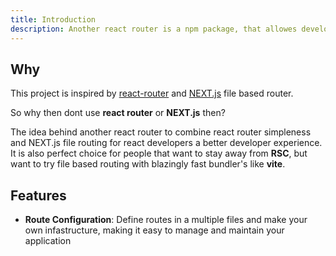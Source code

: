 ```yaml
---
title: Introduction
description: Another react router is a npm package, that allowes developers and users comfortable route between pages on their web applications built with react.
---
```


## Why

This project is inspired by [react-router](https://reactrouter.com/en/main) and [NEXT.js](https://nextjs.org/) file based router.

So why then dont use **react router** or **NEXT.js** then?

The idea behind another react router to combine react router simpleness and NEXT.js file routing for react developers a better developer experience. It is also perfect choice for people that want to stay away from **RSC**, but want to try file based routing with blazingly fast bundler's like **vite**.

## Features

- **Route Configuration**: Define routes in a multiple files and make your own infastructure, making it easy to manage and maintain your application
